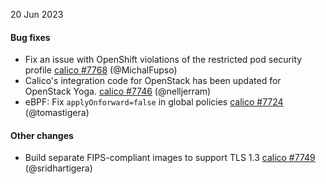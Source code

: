 
20 Jun 2023

#### Bug fixes

 - Fix an issue with OpenShift violations of the restricted pod security profile [calico #7768](https://github.com/projectcalico/calico/pull/7768) (@MichalFupso)
 - Calico's integration code for OpenStack has been updated for OpenStack Yoga. [calico #7746](https://github.com/projectcalico/calico/pull/7746) (@nelljerram)
 - eBPF: Fix `applyOnforward=false` in global policies [calico #7724](https://github.com/projectcalico/calico/pull/7724) (@tomastigera)

#### Other changes

 - Build separate FIPS-compliant images to support TLS 1.3 [calico #7749](https://github.com/projectcalico/calico/pull/7749) (@sridhartigera)